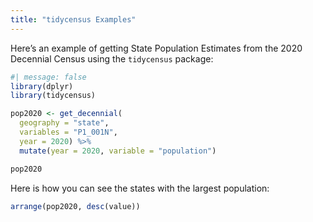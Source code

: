 ```yaml
---
title: "tidycensus Examples"
---
```


Here's an example of getting State Population Estimates from the 2020 Decennial Census using the `tidycensus` package:

```r
#| message: false
library(dplyr)
library(tidycensus)

pop2020 <- get_decennial(
  geography = "state",
  variables = "P1_001N",
  year = 2020) %>%
  mutate(year = 2020, variable = "population")

pop2020

```

Here is how you can see the states with the largest population:

```r
arrange(pop2020, desc(value))
```
